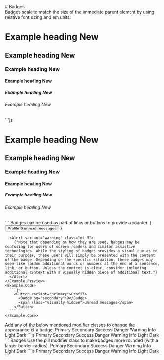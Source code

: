 
<GithubSource name="components/badge.mdx" />
# Badges

<div class="lead">
  Badges scale to match the size of the immediate parent element by
  using relative font sizing and em units.
</div>

<div class="row gy-5 pt-3">

  <Example title="Examples">
    <Example.Preview>
      <h1>Example heading <Badge bg="secondary">New</Badge></h1>
      <h2>Example heading <Badge bg="secondary">New</Badge></h2>
      <h3>Example heading <Badge bg="secondary">New</Badge></h3>
      <h4>Example heading <Badge bg="secondary">New</Badge></h4>
      <h5>Example heading <Badge bg="secondary">New</Badge></h5>
      <h6>Example heading <Badge bg="secondary">New</Badge></h6>
    </Example.Preview>
    <Example.Code>
      ```js
      <h1>Example heading <Badge bg="secondary">New</Badge></h1>
      <h2>Example heading <Badge bg="secondary">New</Badge></h2>
      <h3>Example heading <Badge bg="secondary">New</Badge></h3>
      <h4>Example heading <Badge bg="secondary">New</Badge></h4>
      <h5>Example heading <Badge bg="secondary">New</Badge></h5>
      <h6>Example heading <Badge bg="secondary">New</Badge></h6>
      ```
    </Example.Code>
  </Example>

  <Example title="Embedded">
    <Example.Intro>
      Badges can be used as part of links or buttons to provide a counter.
    </Example.Intro>
    <Example.Preview>
      {
        <Button variant="primary">Profile 
          <Badge bg="secondary">9</Badge>
          <span class="visually-hidden">unread messages</span>
        </Button>
      }

      <Alert variant="warning" class="mt-3">
        {"Note that depending on how they are used, badges may be confusing for users of screen readers and similar assistive technologies. While the styling of badges provides a visual cue as to their purpose, these users will simply be presented with the content of the badge. Depending on the specific situation, these badges may seem like random additional words or numbers at the end of a sentence, link, or button. Unless the context is clear, consider including additional context with a visually hidden piece of additional text."}
      </Alert>
    </Example.Preview>
    <Example.Code>
      ```js
        <Button variant="primary">Profile 
          <Badge bg="secondary">9</Badge>
          <span class="visually-hidden">unread messages</span>
        </Button>
      ```
    </Example.Code>
  </Example>


  <Example title="Contextual">
    <Example.Intro>
      Add any of the below mentioned modifier classes to change the appearance of a badge.
    </Example.Intro>
    <Example.Preview>
      <Badge bg="primary">Primary</Badge>
      <Badge bg="secondary">Secondary</Badge>
      <Badge bg="success">Success</Badge> <Badge bg="danger">Danger</Badge>
      <Badge bg="warning" text="dark">Warning</Badge>
      <Badge bg="info">Info</Badge>
      <Badge bg="light" text="dark">Light</Badge>
      <Badge bg="dark">Dark</Badge>
    </Example.Preview>
    <Example.Code>
      ```js
      <Badge bg="primary">Primary</Badge>
      <Badge bg="secondary">Secondary</Badge>
      <Badge bg="success">Success</Badge> <Badge bg="danger">Danger</Badge>
      <Badge bg="warning" text="dark">Warning</Badge>
      <Badge bg="info">Info</Badge>
      <Badge bg="light" text="dark">Light</Badge>
      <Badge bg="dark">Dark</Badge>
      ```
    </Example.Code>
  </Example>

  <Example title="Pills">
    <Example.Intro>
      Badges Use the pill modifier class to make badges more rounded (with a larger border-radius).
    </Example.Intro>
    <Example.Preview>
      <Badge pill bg="primary">Primary</Badge>
      <Badge pill bg="secondary">Secondary</Badge>
      <Badge pill bg="success">Success</Badge>
      <Badge pill bg="danger">Danger</Badge>
      <Badge pill bg="warning" text="dark">Warning</Badge>
      <Badge pill bg="info">Info</Badge>
      <Badge pill bg="light" text="dark">Light</Badge>
      <Badge pill bg="dark">Dark</Badge>
    </Example.Preview>
    <Example.Code>
      ```js
      <Badge pill bg="primary">Primary</Badge>
      <Badge pill bg="secondary">Secondary</Badge>
      <Badge pill bg="success">Success</Badge>
      <Badge pill bg="danger">Danger</Badge>
      <Badge pill bg="warning" text="dark">Warning</Badge>
      <Badge pill bg="info">Info</Badge>
      <Badge pill bg="light" text="dark">Light</Badge>
      <Badge pill bg="dark">Dark</Badge>
      ```
    </Example.Code>
  </Example>

  <BadgeApi />
</div>
